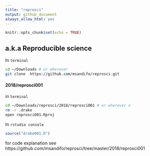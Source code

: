 ```yaml
---
title: "reprosci"
output: github_document
always_allow_html: yes
---
```


```r
knitr::opts_chunk$set(echo = TRUE)
```
##  a.k.a Reproducible science

In ```terminal```
```bash
cd ~/Downloads # or wherever
git clone  https://github.com/msandifo/reprosci.git
```

#### 2018/reprosci001

in ```terminal```
```bash
cd ~/Downloads/reprosci/2018/reprosci001 # or wherever n
rm -r .drake 
open reprosci001.Rproj 
```
In ```rstudio console```
```r
source("drake001.R")
```
for code explanation see  https://github.com/msandifo/reprosci/tree/master/2018/reprosci001

